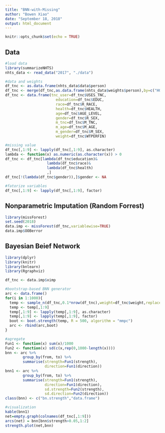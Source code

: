 ```yaml
---
title: "BNN-with-Missing"
author: "Bowen Xiao"
date: "September 18, 2018"
output: html_document
---
```


```r
knitr::opts_chunk$set(echo = TRUE)
```

## Data

```r
#load data
library(summarizeNHTS)
nhts_data <- read_data("2017", "./data")

#data and weights
df_tnc <- as.data.frame(nhts_data$data$person)
df_tnc <- merge(df_tnc,as.data.frame(nhts_data$weights$person),by=c("HOUSEID","PERSONID"))
df_tnc <- data.frame(tnc_user=df_tnc$USES_TNC,
                       education=df_tnc$EDUC,
                       race=df_tnc$R_RACE,
                       health=df_tnc$HEALTH,
                       age=df_tnc$AGE_LEVEL,
                       gender=df_tnc$R_SEX,
                       m_tnc=df_tnc$M_TNC,
                       m_age=df_tnc$M_AGE,
                       m_gender=df_tnc$M_SEX,
                       weight=df_tnc$WTPERFIN)

#missing value
df_tnc[,1:9] <- lapply(df_tnc[,1:9], as.character)
lambda <- function(x) as.numeric(as.character(x)) > 0
df_tnc <- df_tnc[lambda(df_tnc$education)&
                   lambda(df_tnc$race)&
                   lambda(df_tnc$health)
                   ,]
df_tnc[!(lambda(df_tnc$gender)),]$gender <- NA

#fatorize variables
df_tnc[,1:9] <- lapply(df_tnc[,1:9], factor)
```

## Nonparametric Imputation (Random Forrest)

```r
library(missForest)
set.seed(2018)
data.imp <- missForest(df_tnc,variablewise=TRUE)
data.imp$OOBerror
```

## Bayesian Beief Network

```r
library(dplyr)
library(knitr)
library(bnlearn)
library(Rgraphviz)

df_tnc <- data.imp$ximp

#bootstrap-based BNN generator
arc <- data.frame()
for(i in 1:1000){
  temp <- sample_n(df_tnc,0.1*nrow(df_tnc),weight=df_tnc$weight,replace=TRUE)
  temp <- temp[,1:9]
  temp[,1:9] <- lapply(temp[,1:9], as.character)
  temp[,1:9] <- lapply(temp[,1:9], factor)
  boot <- boot.strength(temp, R = 500, algorithm = "mmpc")
  arc <- rbind(arc,boot)
}

#agregate
Fun1 <- function(x) sum(x)/1000
Fun2 <- function(x) sd(c(x,rep(0,1000-length(x))))
bnn <- arc %>%
        group_by(from, to) %>%
        summarise(strength=Fun1(strength),
                  direction=Fun1(direction))
bnn1 <- arc %>%
        group_by(from, to) %>%
        summarise(strength=Fun1(strength),
                  direction=Fun1(direction),
                  sd.strength=Fun2(strength),
                  sd.direction=Fun2(direction))
class(bnn) <- c("bn.strength","data.frame")

#visualization
kable(bnn1)
net=empty.graph(colnames(df_tnc[,1:9]))
arcs(net) = bnn[bnn$strength>0.05,1:2]
strength.plot(net,bnn)
```
